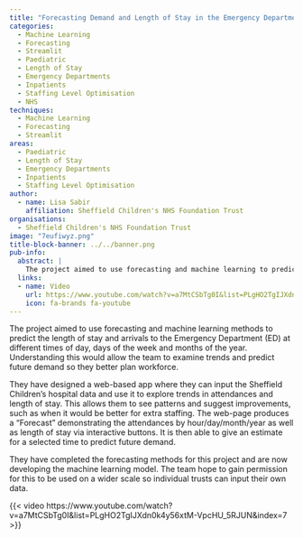 ```yaml
---
title: "Forecasting Demand and Length of Stay in the Emergency Department"
categories:
  - Machine Learning
  - Forecasting
  - Streamlit
  - Paediatric
  - Length of Stay
  - Emergency Departments
  - Inpatients
  - Staffing Level Optimisation
  - NHS
techniques:
  - Machine Learning
  - Forecasting
  - Streamlit
areas:
  - Paediatric
  - Length of Stay
  - Emergency Departments
  - Inpatients
  - Staffing Level Optimisation
author:
  - name: Lisa Sabir
    affiliation: Sheffield Children's NHS Foundation Trust
organisations:
  - Sheffield Children's NHS Foundation Trust
image: "7eufiwyz.png"
title-block-banner: ../../banner.png
pub-info:
  abstract: |
    The project aimed to use forecasting and machine learning to predict Emergency Department arrivals and length of stay. A web-based app was designed to explore trends and suggest improvements. The app forecasts attendances and stay durations, helping plan workforce needs.
  links:
  - name: Video
    url: https://www.youtube.com/watch?v=a7MtCSbTg0I&list=PLgHO2TgIJXdn0k4y56xtM-VpcHU_5RJUN&index=7
    icon: fa-brands fa-youtube
---
```


The project aimed to use forecasting and machine learning methods to predict the length of stay and arrivals to the Emergency Department (ED) at different times of day, days of the week and months of the year. Understanding this would allow the team to examine trends and predict future demand so they better plan workforce.

They have designed a web-based app where they can input the Sheffield Children’s hospital data and use it to explore trends in attendances and length of stay. This allows them to see patterns and suggest improvements, such as when it would be better for extra staffing. The web-page produces a “Forecast” demonstrating the attendances by hour/day/month/year as well as length of stay via interactive buttons. It is then able to give an estimate for a selected time to predict future demand.

They have completed the forecasting methods for this project and are now developing the machine learning model. The team hope to gain permission for this to be used on a wider scale so individual trusts can input their own data.

{{< video https://www.youtube.com/watch?v=a7MtCSbTg0I&list=PLgHO2TgIJXdn0k4y56xtM-VpcHU_5RJUN&index=7 >}}
